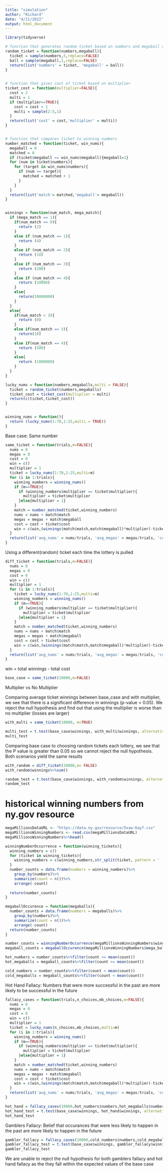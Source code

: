 ---
title: "simulation"
author: "Richard"
date: "4/11/2022"
output: html_document
---

```{r}
library(tidyverse)
```


```{r}

# function that generates random ticket based on numbers and megaball vectors
random_ticket = function(numbers,megaball){
  ticket = sample(numbers,5,replace=FALSE)
  ball = sample(megaball,1,replace=FALSE)
  return(list('numbers' = ticket, 'megaball' = ball))
}
  

# function that gives cost of ticket based on multiplier
ticket_cost = function(multiplier=FALSE){
  cost = 2
  multi = 1
  if (multiplier==TRUE){
    cost = cost + 1
    multi = sample(2:5,1)
  }
  return(list('cost' = cost,'multiplier' = multi))
}


# function that compares ticket to winning numbers
number_matched = function(ticket, win_nums){
  megaball = 0
  matched = 0
  if (ticket$megaball == win_nums$megaball){megaball=1}
  for (num in ticket$numbers){
    for (target in win_nums$numbers){
      if (num == target){
        matched = matched + 1
      }
    }
  }
  return(list('match'= matched,'megaball'= megaball))
}


winnings = function(num_match, mega_match){
  if (mega_match == 1){
    if(num_match == 0){
      return (2)
    }
    else if (num_match == 1){
      return (4)
    }
    else if (num_match == 2){
      return (10)
    }
    else if (num_match == 3){
      return (200)
    }
    else if (num_match == 4){
      return (10000)
    }
    else{
      return(10000000)  
    }
  }
  else{
    if(num_match < 3){
      return (0)
    }
    else if(num_match == 3){
      return(10)
    }
    else if(num_match == 4){
      return (500)
    }
    else{
      return (1000000)
    }
  }
}

```


```{r}
lucky_nums = function(numbers,megaballs,multi = FALSE){
  ticket = random_ticket(numbers,megaballs)
  ticket_cost = ticket_cost(multiplier = multi)
  return(c(ticket,ticket_cost))
}


winning_nums = function(){
  return (lucky_nums(1:70,1:25,multi = TRUE))
}

```

Base case: Same number

```{r}
same_ticket = function(trials,m=FALSE){
  nums = 0
  megas = 0
  cost = 0
  win = c()
  multiplier = 1
  ticket = lucky_nums(1:70,1:25,multi=m)
  for (i in 1:trials){
    winning_numbers = winning_nums()
    if (m==TRUE){
      if (winning_numbers$multiplier == ticket$multiplier){
        multiplier = ticket$multiplier
      }else{multiplier = 1}
    }
    match = number_matched(ticket,winning_numbers)
    nums = nums + match$match
    megas = megas + match$megaball
    cost = cost + ticket$cost
    win = c(win,(winnings(match$match,match$megaball)*multiplier)-ticket$cost)
  }
  return(list('avg_nums' = nums/trials, 'avg_megas' = megas/trials, 'cost' = cost, 'winnings' = win))
}
```

Using a different(random) ticket each time the lottery is pulled

```{r}
diff_ticket = function(trials,m=FALSE){
  nums = 0
  megas = 0
  cost = 0
  win = c()
  multiplier = 1
  for (i in 1:trials){
    ticket = lucky_nums(1:70,1:25,multi=m)
    winning_numbers = winning_nums()
    if (m==TRUE){
      if (winning_numbers$multiplier == ticket$multiplier){
        multiplier = ticket$multiplier
      }else{multiplier = 1}
    }
    match = number_matched(ticket,winning_numbers)
    nums = nums + match$match
    megas = megas + match$megaball
    cost = cost + ticket$cost
    win = c(win,(winnings(match$match,match$megaball)*multiplier)-ticket$cost)
  }
  return(list('avg_nums' = nums/trials, 'avg_megas' = megas/trials, 'cost' = cost, 'winnings' = win))
}
```

win = total winnings - total cost

```{r}
base_case = same_ticket(10000,m=FALSE)
```


Multiplier vs No Multiplier

Comparing average ticket winnings between base_case and with multiplier, we see that there is a significant difference in winnings (p-value < 0.05). We reject the null hypothesis and find out that using the multiplier is worse than no multiplier (losses are larger)

```{r}
with_multi = same_ticket(10000, m=TRUE)

multi_test = t.test(base_case$winnings, with_multi$winnings, alternative = c('two.sided'))
multi_test
```

Comparing base case to choosing random tickets each lottery, we see that the P value is greater than 0.05 so we cannot reject the null hypothesis. Both scenarios yield the same results

```{r}
with_random = diff_ticket(10000,m= FALSE)
with_random$winnings%>%sum()

random_test = t.test(base_case$winnings, with_random$winnings, alternative = c('two.sided'))
random_test
```

# historical winning numbers from ny.gov resource

```{r}
megaMillionsDataURL <- "https://data.ny.gov/resource/5xaw-6ayf.csv"
megaMillionsWinningNumbers <- read.csv(megaMillionsDataURL)
megaMillionsWinningNumbers%>%head()
```

```{r}
winningNumberOccurrence = function(winning_tickets){
  winning_numbers = c()
  for (ticket in winning_tickets){
    winning_numbers = c(winning_numbers,str_split(ticket, pattern = ' ')[[1]])
  }
  number_counts = data.frame(numbers = winning_numbers)%>%
    group_by(numbers)%>%
    summarize(count = n())%>%
    arrange(-count)
    
  return(number_counts)
}

megaballOccurence = function(megaballs){
  number_counts = data.frame(numbers = megaballs)%>%
    group_by(numbers)%>%
    summarize(count = n())%>%
    arrange(-count)
  return(number_counts)
}

```


```{r}

number_counts = winningNumberOccurrence(megaMillionsWinningNumbers$winning_numbers)
megaball_counts = megaballOccurence(megaMillionsWinningNumbers$mega_ball)

hot_numbers = number_counts%>%filter(count >= mean(count))
hot_megaballs = megaball_counts%>%filter(count >= mean(count))

cold_numbers = number_counts%>%filter(count < mean(count))
cold_megaballs = megaball_counts%>%filter(count < mean(count))

```

Hot Hand Fallacy: Numbers that were more successful in the past are more likely to be successful in the future

```{r}
fallacy_cases = function(trials,n_choices,mb_choices,m=FALSE){
  nums = 0
  megas = 0
  cost = 0
  win = c()
  multiplier = 1
  ticket = lucky_nums(n_choices,mb_choices,multi=m)
  for (i in 1:trials){
    winning_numbers = winning_nums()
    if (m==TRUE){
      if (winning_numbers$multiplier == ticket$multiplier){
        multiplier = ticket$multiplier
      }else{multiplier = 1}
    }
    match = number_matched(ticket,winning_numbers)
    nums = nums + match$match
    megas = megas + match$megaball
    cost = cost + ticket$cost
    win = c(win,(winnings(match$match,match$megaball)*multiplier)-ticket$cost)
  }
  return(list('avg_nums' = nums/trials, 'avg_megas' = megas/trials, 'cost' = cost, 'winnings' = win))
}

hot_hand = fallacy_cases(10000,hot_numbers$numbers,hot_megaballs$numbers, m =FALSE)
hot_hand_test = t.test(base_case$winnings, hot_hand$winnings, alternative = c('two.sided'))
hot_hand_test
```

Gamblers Fallacy: Belief that occurances that were less likely to happen in the past are more likely to happen in the future

```{r}
gambler_fallacy = fallacy_cases(10000,cold_numbers$numbers,cold_megaballs$numbers,m=FALSE)
gambler_fallacy_test = t.test(base_case$winnings, gambler_fallacy$winnings, alternative = c('two.sided'))
gambler_fallacy_test
```

We are unable to reject the null hypothesis for both gamblers fallacy and hot hand fallacy as the they fall within the expected values of the base case

